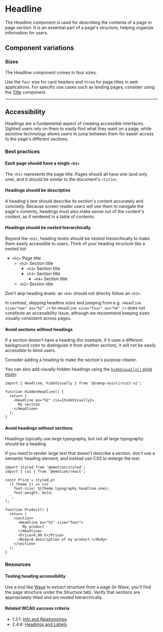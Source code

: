 
<Meta of={Stories} />

# Headline

<Status variant="stable" />

The Headline component is used for describing the contents of a page or page section. It is an essential part of a page's structure, helping organize information for users.

<Story of={Stories.Base} inline={false} />
<Props />

## Component variations

### Sizes

The Headline component comes in four sizes.

Use the `four` size for card headers and `three` for page titles in web applications. For specific use cases such as landing pages, consider using the [Title](Typography/Title) component.

<Story of={Stories.Sizes} inline={false} />

---

## Accessibility

Headings are a fundamental aspect of creating accessible interfaces. Sighted users rely on them to easily find what they want on a page, while assistive technology allows users to jump between them for easier access to the page's different sections.

### Best practices

#### Each page should have a single `<h1>`

The `<h1>` represents the page title. Pages should all have one (and only one), and it should be similar to the document's `<title>`.

#### Headings should be descriptive

A heading's text should describe its section's content accurately and concisely. Because screen reader users will use them to navigate the page's contents, headings must also make sense out of the content's context, as if rendered in a table of contents.

#### Headings should be nested hierarchically

Beyond the `<h1>`, heading levels should be nested hierarchically to make them easily accessible to users. Think of your heading structure like a nested list:

- `<h1>` Page title
  - `<h2>` Section title
    - `<h3>` Section title
    - `<h3>` Section title
      - `<h4>` Section title
  - `<h2>` Section title

Don't skip heading levels: an `<h4>` should not directly follow an `<h2>`.

In contrast, skipping headline _sizes_ and jumping from e.g. `<Headline size="two" as="h2" />` to `<Headline size="four" as="h4" />` does not constitute an accessibility issue, although we recommend keeping sizes visually consistent across pages.

#### Avoid sections without headings

If a section doesn't have a heading (for example, if it uses a different background color to distinguish it from another section), it will not be easily accessible to blind users.

Consider adding a heading to make the section's purpose clearer.

You can also add visually hidden headings using the [`hideVisually()` style mixin](Features/Style-Mixins/Hide-Visually):

```tsx
import { Headline, hideVisually } from '@sumup-oss/circuit-ui';

function HiddenHeadline() {
  return (
    <Headline as="h2" css={hideVisually}>
      My section
    </Headline>
  );
}
```

#### Avoid headings without sections

Headings typically use large typography, but not all large typography should be a heading.

If you need to render large text that doesn't describe a section, don't use a semantic heading element, and instead use CSS to enlarge the text.

```tsx
import styled from '@emotion/styled';
import { css } from '@emotion/react';

const Price = styled.p(
  ({ theme }) => css`
    font-size: ${theme.typography.headline.one};
    font-weight: bold;
  `,
);

function Product() {
  return (
    <section>
      <Headline as="h2" size="four">
        My product
      </Headline>
      <Price>9,99 €</Price>
      <Body>A description of my product.</Body>
    </section>
  );
}
```

### Resources

#### Testing heading accessibility

Use a tool like [Wave](https://wave.webaim.org/) to extract structure from a page (in Wave, you'll find the page structure under the _Structure_ tab). Verify that sections are appropriately titled and are nested hierarchically.

#### Related WCAG success criteria

- 1.3.1: [Info and Relationships](https://www.w3.org/WAI/WCAG21/Understanding/info-and-relationships.html)
- 2.4.6: [Headings and Labels](https://www.w3.org/WAI/WCAG21/Understanding/headings-and-labels.html)
